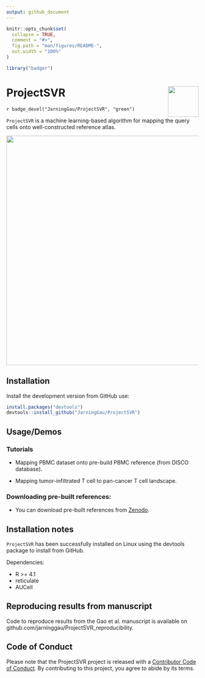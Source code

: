 ```yaml
---
output: github_document
---
```


```r
knitr::opts_chunk$set(
  collapse = TRUE,
  comment = "#>",
  fig.path = "man/figures/README-",
  out.width = "100%"
)
```


```r
library("badger")
```

# ProjectSVR <img src="man/figures/ProjectSVR-logo.png" align="right" width=80px/>

`r badge_devel("JarningGau/ProjectSVR", "green")`

`ProjectSVR` is a machine learning-based algorithm for mapping the query cells onto well-constructed reference atlas.

<img src="man/figures/ProjectSVR-workflow.png" width="600" />


## Installation

Install the development version from GitHub use:

```r
install.packages("devtools")
devtools::install_github("JarningGau/ProjectSVR")
```

## Usage/Demos

### Tutorials

- Mapping PBMC dataset onto pre-build PBMC reference (from DISCO database).

- Mapping tumor-infiltrated T cell to pan-cancer T cell landscape.

### Downloading pre-built references:

- You can download pre-built references from [Zenodo]().

## Installation notes

`ProjectSVR` has been successfully installed on Linux using the devtools package to install from GitHub.

Dependencies:

- R >= 4.1
- reticulate
- AUCell

## Reproducing results from manuscript

Code to reproduce results from the Gao et al. manuscript is available on github.com/jarninggau/ProjectSVR_reproducibility.

## Code of Conduct
  
  Please note that the ProjectSVR project is released with a [Contributor Code of Conduct](https://contributor-covenant.org/version/2/1/CODE_OF_CONDUCT.html). By contributing to this project, you agree to abide by its terms.
